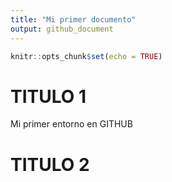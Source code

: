 ```yaml
---
title: "Mi primer documento"
output: github_document
---
```


```r
knitr::opts_chunk$set(echo = TRUE)
```

# TITULO 1 
Mi primer entorno en GITHUB

# TITULO 2